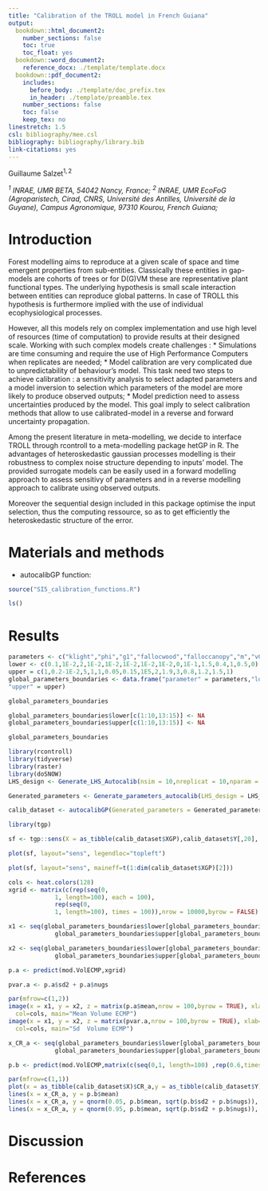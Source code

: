 ```yaml
---
title: "Calibration of the TROLL model in French Guiana"
output: 
  bookdown::html_document2:
    number_sections: false  
    toc: true
    toc_float: yes
  bookdown::word_document2:
    reference_docx: ./template/template.docx
  bookdown::pdf_document2:
    includes:
      before_body: ./template/doc_prefix.tex
      in_header: ./template/preamble.tex
    number_sections: false
    toc: false
    keep_tex: no
linestretch: 1.5
csl: bibliography/mee.csl
bibliography: bibliography/library.bib
link-citations: yes
---
```

Guillaume Salzet$^{1,2}$

*$^1$ INRAE, UMR BETA, 54042 Nancy, France;*
*$^2$ INRAE, UMR EcoFoG (Agroparistech, Cirad, CNRS, Université des Antilles, Université de la Guyane), Campus Agronomique, 97310 Kourou, French Guiana;*

# Introduction

Forest modelling aims to reproduce at a given scale of space and time emergent properties from sub-entities. Classically these entities in gap-models are cohorts of trees or for D(G)VM these are representative plant functional types. The underlying hypothesis is small scale interaction between entities can reproduce global patterns. In case of TROLL this hypothesis is furthermore implied with the use of individual ecophysiological processes. 

However, all this models rely on complex implementation and use high level of resources (time of computation) to provide results at their designed scale. Working with such complex models create challenges :
 * Simulations are time consuming and require the use of High Performance Computers when replicates are needed;
 * Model calibration are very complicated due to unpredictability of behaviour's model. This task need two steps to achieve calibration : a sensitivity analysis to select adapted parameters and a model inversion to selection which parameters of the model are more likely to produce observed outputs;
 * Model prediction need to assess uncertainties produced by the model. This goal imply to select calibration methods that allow to use calibrated-model in a reverse and forward uncertainty propagation.
 
 Among the present literature in meta-modelling, we decide to interface TROLL through rcontroll to a meta-modelling package hetGP in R. The advantages of heteroskedastic gaussian processes modelling is their robustness to complex noise structure depending to inputs' model. The provided surrogate models can be easily used in a forward modelling approach to assess sensitivy of parameters and in a reverse modelling approach to calibrate using observed outputs.
 
 Moreover the sequential design included in this package optimise the input selection, thus the computing ressource, so as to get efficiently the heteroskedastic structure of the error.

# Materials and methods

* autocalibGP function:

```r
source("SI5_calibration_functions.R")

ls()
```



# Results

```r

parameters <- c("klight","phi","g1","fallocwood","falloccanopy","m","vC","Cseedrain","log10nbs0","Hmaxcor","CR_a","CR_b","m1","DBHmaxcor","ahCorr")
lower <- c(0.1,1E-2,2,1E-2,1E-2,1E-2,1E-2,1E-2,0,1E-1,1.5,0.4,1,0.5,0)
upper = c(1,0.2-1E-2,5,1,1,0.05,0.15,1E5,2,1.9,3,0.8,1.2,1.5,1)
global_parameters_boundaries <- data.frame("parameter" = parameters,"lower" = lower,
"upper" = upper)

global_parameters_boundaries
```

```r
global_parameters_boundaries$lower[c(1:10,13:15)] <- NA
global_parameters_boundaries$upper[c(1:10,13:15)] <- NA

global_parameters_boundaries
```

```r
library(rcontroll)
library(tidyverse)
library(raster)
library(doSNOW)
LHS_design <- Generate_LHS_Autocalib(nsim = 10,nreplicat = 10,nparam = 2,paramLHS = global_parameters_boundaries,Nyears = 100,Nsampling = 50)

Generated_parameters <- Generate_parameters_autocalib(LHS_design = LHS_design)
```


```r
calib_dataset <- autocalibGP(Generated_parameters = Generated_parameters,PATH = getwd(),ncores_sim = 100,ncores = 10,NiterHetGP = 2,initj = 1,Jrefresh = 25)
```


```r
library(tgp)

sf <- tgp::sens(X = as_tibble(calib_dataset$XGP),calib_dataset$Y[,20], nn.lhs=1000, model=bgp, verb=1)

plot(sf, layout="sens", legendloc="topleft")

plot(sf, layout="sens", maineff=t(1:dim(calib_dataset$XGP)[2]))
```

```r
cols <- heat.colors(128)
xgrid <- matrix(c(rep(seq(0,
             1, length=100), each = 100),
             rep(seq(0,
             1, length=100), times = 100)),nrow = 10000,byrow = FALSE)

x1 <- seq(global_parameters_boundaries$lower[global_parameters_boundaries$parameter == calib_dataset$params[1]],
             global_parameters_boundaries$upper[global_parameters_boundaries$parameter == calib_dataset$params[1]], length=101)

x2 <- seq(global_parameters_boundaries$lower[global_parameters_boundaries$parameter == calib_dataset$params[2]],
             global_parameters_boundaries$upper[global_parameters_boundaries$parameter == calib_dataset$params[2]], length=101)

p.a <- predict(mod.VolECMP,xgrid)

pvar.a <- p.a$sd2 + p.a$nugs

par(mfrow=c(1,2))
image(x = x1, y = x2, z = matrix(p.a$mean,nrow = 100,byrow = TRUE), xlab="CR_a", ylab="CR_b", 
  col=cols, main="Mean Volume ECMP")
image(x = x1, y = x2, z = matrix(pvar.a,nrow = 100,byrow = TRUE), xlab="CR_a", ylab="CR_b", 
  col=cols, main="Sd  Volume ECMP")

x_CR_a <- seq(global_parameters_boundaries$lower[global_parameters_boundaries$parameter == calib_dataset$params[1]],
             global_parameters_boundaries$upper[global_parameters_boundaries$parameter == calib_dataset$params[1]], length=100)

p.b <- predict(mod.VolECMP,matrix(c(seq(0,1, length=100) ,rep(0.6,times = 100)),nrow = 100, byrow = FALSE))

par(mfrow=c(1,1))
plot(x = as_tibble(calib_dataset$X)$CR_a,y = as_tibble(calib_dataset$Y)$Vol_ECMP ,xlab="Crown Radius parameter a", ylab="Volume ECMP",main="Calibrated hetGP for ECMP Volume | CR_a")
lines(x = x_CR_a, y = p.b$mean)
lines(x = x_CR_a, y = qnorm(0.05, p.b$mean, sqrt(p.b$sd2 + p.b$nugs)), col=2, lty=2)
lines(x = x_CR_a, y = qnorm(0.95, p.b$mean, sqrt(p.b$sd2 + p.b$nugs)), col=2, lty=2)
```


# Discussion

# References
